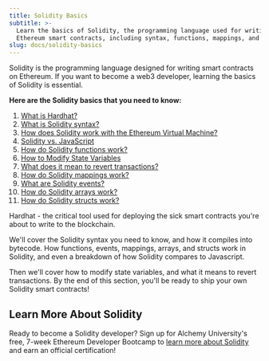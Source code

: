 ```yaml
---
title: Solidity Basics
subtitle: >-
  Learn the basics of Solidity, the programming language used for writing
  Ethereum smart contracts, including syntax, functions, mappings, and more!
slug: docs/solidity-basics
---
```



Solidity is the programming language designed for writing smart contracts on Ethereum. If you want to become a web3 developer, learning the basics of Solidity is essential.

**Here are the Solidity basics that you need to know:**

1. [What is Hardhat?](/docs/what-is-hardhat)
2. [What is Solidity syntax?](/docs/solidity-syntax)
3. [How does Solidity work with the Ethereum Virtual Machine?](/docs/how-does-solidity-work)
4. [Solidity vs. JavaScript](/docs/solidity-vs-javascript)
5. [How do Solidity functions work?](/docs/solidity-functions)
6. [How to Modify State Variables](/docs/how-to-modify-state-variables)
7. [What does it mean to revert transactions?](/docs/revert-transactions)
8. [How do Solidity mappings work?](/docs/solidity-mappings)
9. [What are Solidity events?](/docs/solidity-events)
10. [How do Solidity arrays work?](/docs/how-solidity-arrays-work)
11. [How do Solidity structs work?](/docs/how-solidity-structs-work)

Hardhat - the critical tool used for deploying the sick smart contracts you're about to write to the blockchain.

We'll cover the Solidity syntax you need to know, and how it compiles into bytecode. How functions, events, mappings, arrays, and structs work in Solidity, and even a breakdown of how Solidity compares to Javascript.

Then we'll cover how to modify state variables, and what it means to revert transactions. By the end of this section, you'll be ready to ship your own Solidity smart contracts!

## Learn More About Solidity

Ready to become a Solidity developer? Sign up for Alchemy University's free, 7-week Ethereum Developer Bootcamp to [learn more about Solidity](https://university.alchemy.com/ethereum) and earn an official certification!
